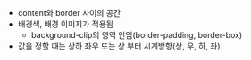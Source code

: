 - content와 border 사이의 공간
- 배경색, 배경 이미지가 적용됨
	- background-clip의 영역 안임(border-padding, border-box)
- 값을 정할 때는 상하 좌우 또는 상 부터 시계방향(상, 우, 하, 좌)